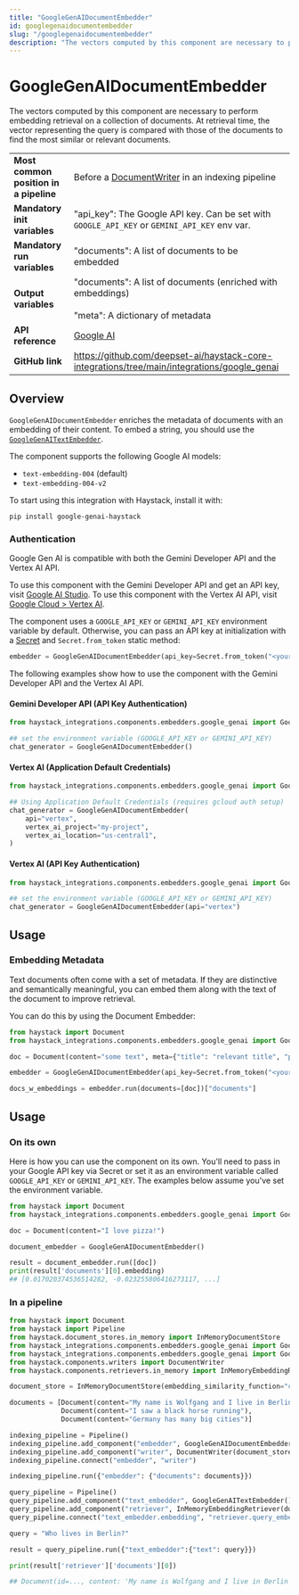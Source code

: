 ```yaml
---
title: "GoogleGenAIDocumentEmbedder"
id: googlegenaidocumentembedder
slug: "/googlegenaidocumentembedder"
description: "The vectors computed by this component are necessary to perform embedding retrieval on a collection of documents. At retrieval time, the vector representing the query is compared with those of the documents to find the most similar or relevant documents."
---
```


# GoogleGenAIDocumentEmbedder

The vectors computed by this component are necessary to perform embedding retrieval on a collection of documents. At retrieval time, the vector representing the query is compared with those of the documents to find the most similar or relevant documents.

|  |  |
| --- | --- |
| **Most common position in a pipeline** | Before a [DocumentWriter](../writers/documentwriter.mdx) in an indexing pipeline |
| **Mandatory init variables** | "api_key": The Google API key. Can be set with `GOOGLE_API_KEY` or `GEMINI_API_KEY` env var. |
| **Mandatory run variables** | "documents": A list of documents to be embedded |
| **Output variables** | "documents": A list of documents (enriched with embeddings)  <br /> <br />"meta": A dictionary of metadata |
| **API reference** | [Google AI](/reference/integrations-google-genai) |
| **GitHub link** | https://github.com/deepset-ai/haystack-core-integrations/tree/main/integrations/google_genai |

## Overview

`GoogleGenAIDocumentEmbedder` enriches the metadata of documents with an embedding of their content. To embed a string, you should use the [`GoogleGenAITextEmbedder`](googlegenaitextembedder.mdx).

The component supports the following Google AI models:

- `text-embedding-004` (default)
- `text-embedding-004-v2`

To start using this integration with Haystack, install it with:

```shell
pip install google-genai-haystack
```

### Authentication

Google Gen AI is compatible with both the Gemini Developer API and the Vertex AI API.

To use this component with the Gemini Developer API and get an API key, visit [Google AI Studio](https://aistudio.google.com/).
To use this component with the Vertex AI API, visit [Google Cloud > Vertex AI](https://cloud.google.com/vertex-ai).

The component uses a `GOOGLE_API_KEY` or `GEMINI_API_KEY` environment variable by default. Otherwise, you can pass an API key at initialization with a [Secret](../../concepts/secret-management.mdx) and `Secret.from_token` static method:

```python
embedder = GoogleGenAIDocumentEmbedder(api_key=Secret.from_token("<your-api-key>"))
```

The following examples show how to use the component with the Gemini Developer API and the Vertex AI API.

#### Gemini Developer API (API Key Authentication)

```python
from haystack_integrations.components.embedders.google_genai import GoogleGenAIDocumentEmbedder

## set the environment variable (GOOGLE_API_KEY or GEMINI_API_KEY)
chat_generator = GoogleGenAIDocumentEmbedder()
```

#### Vertex AI (Application Default Credentials)

```python
from haystack_integrations.components.embedders.google_genai import GoogleGenAIDocumentEmbedder

## Using Application Default Credentials (requires gcloud auth setup)
chat_generator = GoogleGenAIDocumentEmbedder(
    api="vertex",
    vertex_ai_project="my-project",
    vertex_ai_location="us-central1",
)
```

#### Vertex AI (API Key Authentication)

```python
from haystack_integrations.components.embedders.google_genai import GoogleGenAIDocumentEmbedder

## set the environment variable (GOOGLE_API_KEY or GEMINI_API_KEY)
chat_generator = GoogleGenAIDocumentEmbedder(api="vertex")
```

## Usage

### Embedding Metadata

Text documents often come with a set of metadata. If they are distinctive and semantically meaningful, you can embed them along with the text of the document to improve retrieval.

You can do this by using the Document Embedder:

```python
from haystack import Document
from haystack_integrations.components.embedders.google_genai import GoogleGenAIDocumentEmbedder

doc = Document(content="some text", meta={"title": "relevant title", "page number": 18})

embedder = GoogleGenAIDocumentEmbedder(api_key=Secret.from_token("<your-api-key>"), meta_fields_to_embed=["title"])

docs_w_embeddings = embedder.run(documents=[doc])["documents"]
```

## Usage

### On its own

Here is how you can use the component on its own. You'll need to pass in your Google API key via Secret or set it as an environment variable called `GOOGLE_API_KEY` or `GEMINI_API_KEY`. The examples below assume you've set the environment variable.

```python
from haystack import Document
from haystack_integrations.components.embedders.google_genai import GoogleGenAIDocumentEmbedder

doc = Document(content="I love pizza!")

document_embedder = GoogleGenAIDocumentEmbedder()

result = document_embedder.run([doc])
print(result['documents'][0].embedding)
## [0.017020374536514282, -0.023255806416273117, ...]
```

### In a pipeline

```python
from haystack import Document
from haystack import Pipeline
from haystack.document_stores.in_memory import InMemoryDocumentStore
from haystack_integrations.components.embedders.google_genai import GoogleGenAITextEmbedder
from haystack_integrations.components.embedders.google_genai import GoogleGenAIDocumentEmbedder
from haystack.components.writers import DocumentWriter
from haystack.components.retrievers.in_memory import InMemoryEmbeddingRetriever

document_store = InMemoryDocumentStore(embedding_similarity_function="cosine")

documents = [Document(content="My name is Wolfgang and I live in Berlin"),
             Document(content="I saw a black horse running"),
             Document(content="Germany has many big cities")]

indexing_pipeline = Pipeline()
indexing_pipeline.add_component("embedder", GoogleGenAIDocumentEmbedder())
indexing_pipeline.add_component("writer", DocumentWriter(document_store=document_store))
indexing_pipeline.connect("embedder", "writer")

indexing_pipeline.run({"embedder": {"documents": documents}})

query_pipeline = Pipeline()
query_pipeline.add_component("text_embedder", GoogleGenAITextEmbedder())
query_pipeline.add_component("retriever", InMemoryEmbeddingRetriever(document_store=document_store))
query_pipeline.connect("text_embedder.embedding", "retriever.query_embedding")

query = "Who lives in Berlin?"

result = query_pipeline.run({"text_embedder":{"text": query}})

print(result['retriever']['documents'][0])

## Document(id=..., content: 'My name is Wolfgang and I live in Berlin')
```

